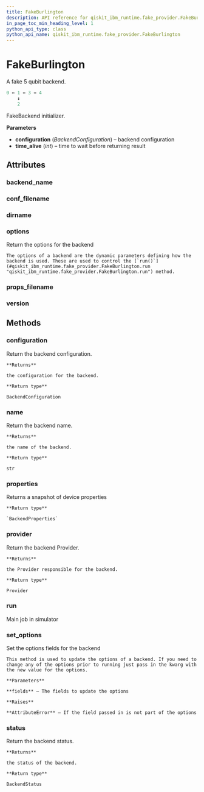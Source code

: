 ```yaml
---
title: FakeBurlington
description: API reference for qiskit_ibm_runtime.fake_provider.FakeBurlington
in_page_toc_min_heading_level: 1
python_api_type: class
python_api_name: qiskit_ibm_runtime.fake_provider.FakeBurlington
---
```


# FakeBurlington

<Class id="qiskit_ibm_runtime.fake_provider.FakeBurlington" isDedicatedPage={true} github="https://github.com/Qiskit/qiskit-ibm-runtime/tree/stable/0.22/qiskit_ibm_runtime/fake_provider/backends/burlington/fake_burlington.py#L37-L50" signature="FakeBurlington" modifiers="class">
  A fake 5 qubit backend.

  ```python
  0 ↔ 1 ↔ 3 ↔ 4
      ↕
      2
  ```

  FakeBackend initializer.

  **Parameters**

  *   **configuration** (*BackendConfiguration*) – backend configuration
  *   **time\_alive** (*int*) – time to wait before returning result

  ## Attributes

  ### backend\_name

  <Attribute id="qiskit_ibm_runtime.fake_provider.FakeBurlington.backend_name" attributeValue="'fake_burlington'" />

  ### conf\_filename

  <Attribute id="qiskit_ibm_runtime.fake_provider.FakeBurlington.conf_filename" attributeValue="'conf_burlington.json'" />

  ### dirname

  <Attribute id="qiskit_ibm_runtime.fake_provider.FakeBurlington.dirname" attributeValue="'/home/runner/work/qiskit-ibm-runtime/qiskit-ibm-runtime/qiskit_ibm_runtime/fake_provider/backends/burlington'" />

  ### options

  <Attribute id="qiskit_ibm_runtime.fake_provider.FakeBurlington.options">
    Return the options for the backend

    The options of a backend are the dynamic parameters defining how the backend is used. These are used to control the [`run()`](#qiskit_ibm_runtime.fake_provider.FakeBurlington.run "qiskit_ibm_runtime.fake_provider.FakeBurlington.run") method.
  </Attribute>

  ### props\_filename

  <Attribute id="qiskit_ibm_runtime.fake_provider.FakeBurlington.props_filename" attributeValue="'props_burlington.json'" />

  ### version

  <Attribute id="qiskit_ibm_runtime.fake_provider.FakeBurlington.version" attributeValue="1" />

  ## Methods

  ### configuration

  <Function id="qiskit_ibm_runtime.fake_provider.FakeBurlington.configuration" signature="configuration()">
    Return the backend configuration.

    **Returns**

    the configuration for the backend.

    **Return type**

    BackendConfiguration
  </Function>

  ### name

  <Function id="qiskit_ibm_runtime.fake_provider.FakeBurlington.name" signature="name()">
    Return the backend name.

    **Returns**

    the name of the backend.

    **Return type**

    str
  </Function>

  ### properties

  <Function id="qiskit_ibm_runtime.fake_provider.FakeBurlington.properties" github="https://github.com/Qiskit/qiskit-ibm-runtime/tree/stable/0.22/qiskit_ibm_runtime/fake_provider/fake_qasm_backend.py#L44-L48" signature="properties()">
    Returns a snapshot of device properties

    **Return type**

    `BackendProperties`
  </Function>

  ### provider

  <Function id="qiskit_ibm_runtime.fake_provider.FakeBurlington.provider" signature="provider()">
    Return the backend Provider.

    **Returns**

    the Provider responsible for the backend.

    **Return type**

    Provider
  </Function>

  ### run

  <Function id="qiskit_ibm_runtime.fake_provider.FakeBurlington.run" github="https://github.com/Qiskit/qiskit-ibm-runtime/tree/stable/0.22/qiskit_ibm_runtime/fake_provider/fake_backend.py#L545-L574" signature="run(run_input, **kwargs)">
    Main job in simulator
  </Function>

  ### set\_options

  <Function id="qiskit_ibm_runtime.fake_provider.FakeBurlington.set_options" signature="set_options(**fields)">
    Set the options fields for the backend

    This method is used to update the options of a backend. If you need to change any of the options prior to running just pass in the kwarg with the new value for the options.

    **Parameters**

    **fields** – The fields to update the options

    **Raises**

    **AttributeError** – If the field passed in is not part of the options
  </Function>

  ### status

  <Function id="qiskit_ibm_runtime.fake_provider.FakeBurlington.status" signature="status()">
    Return the backend status.

    **Returns**

    the status of the backend.

    **Return type**

    BackendStatus
  </Function>
</Class>

